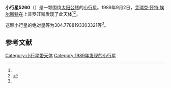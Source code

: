 {{Infobox planet
| bgcolour = #FFFFC0
| name = 5260 Philveron
| symbol = 
| image = 
| caption = 
| discovery = yes
| discovery_ref = 
| discoverer = [[艾瑞克·怀特·埃尔斯特|艾瑞克·怀特·埃尔斯特]]
| discovery_site = [[上普罗旺斯|上普罗旺斯]] 
| discovered = 1989年9月2日
| designations = yes
| mp_name = 
| named_after = 
| alt_names = 1989 RH/ 1983 EE4
| mp_category = [[主带小行星|主带小行星]]
| orbit_ref = <ref name="a">[http://ssd.jpl.nasa.gov/sbdb.cgi?sstr=5260 5260 Philveron] {{Wayback|url=http://ssd.jpl.nasa.gov/sbdb.cgi?sstr=5260 |date=20210903031628 }}，小行星數據庫瀏覽器（JPL Small-Body Database Browser）－[[美国国家航空航天局|美国国家航空航天局]]喷气推进实验室</ref>
| epoch = 2456400.5 (2013年4月18日更新)
| aphelion = {{convert|2.876079957485671|AU|km|3|abbr=on|lk=out}}
| perihelion = {{convert|2.328007303888639|AU|km|3|abbr=on}}
| semimajor = {{convert|2.602043630687155|AU|km|3|abbr=on}}
| eccentricity = 0.105315808
| period = 1533.099311 [[日|日]]<br />4.2[[儒略年|儒略年]]
| avg_speed = 
| inclination = 13.70520354849237
| asc_node = 175.6790490675286
| mean_anomaly = 
| arg_peri = 304.7788193303321
| satellites = 
| physical_characteristics = yes
| dimensions = 
| mass = 
| density = 
| surface_grav = 
| escape_velocity = 
| sidereal_day = 
| axial_tilt = 
| pole_ecliptic_lat = 
| pole_ecliptic_lon = 
| albedo = 
| temperatures= 
| temp_name1 = 
| mean_temp_1 = 
| max_temp_1 = 
| temp_name2 = 
| max_temp_2 = 
| spectral_type = 
| abs_magnitude = 304.7788193303321
}}

'''小行星5260'''（{{lang-en|5260 Philveron}}）是一颗围绕[[太阳|太阳]][[公转|公转]]的[[小行星|小行星]]。1989年9月2日，[[艾瑞克·怀特·埃尔斯特|艾瑞克·怀特·埃尔斯特]]在上普罗旺斯发现了此天体<ref name="a" /><ref>{{cite news|title=小行星列表|url=http://cfa-www.harvard.edu/iau/lists/NumberedMPs.txt|accessdate=2013-07-08|newspaper=哈佛大学|archive-date=2008-05-17|archive-url=https://web.archive.org/web/20080517010638/http://cfa-www.harvard.edu/iau/lists/NumberedMPs.txt|dead-url=no}}</ref>。

这颗小行星的[[绝对星等|绝对星等]]为304.7788193303321等<ref name="a" />。

==参考文献==
{{reflist}}
{{Minor Planet Number|[[小行星5259|小行星5259]]|[[(5261)_尤里卡|(5261) 尤里卡]]}}

{{小天体}}

[[Category:小行星带天体|Category:小行星带天体]]
[[Category:1989年发现的小行星|Category:1989年发现的小行星]]

{{asteroid-stub}}